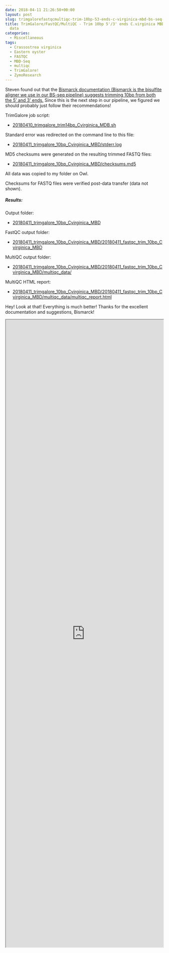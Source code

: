 ```yaml
---
date: 2018-04-11 21:26:58+00:00
layout: post
slug: trimgalorefastqcmultiqc-trim-10bp-53-ends-c-virginica-mbd-bs-seq-fastq-data
title: TrimGalore/FastQC/MultiQC - Trim 10bp 5'/3' ends C.virginica MBD BS-seq FASTQ
  data
categories:
  - Miscellaneous
tags:
  - Crassostrea virginica
  - Eastern oyster
  - FASTQC
  - MBD-Seq
  - multiqc
  - TrimGalore!
  - ZymoResearch
---
```


Steven found out that the [Bismarck documentation (Bismarck is the bisulfite aligner we use in our BS-seq pipeline) suggests trimming 10bp from both the 5' and 3' ends.](https://github.com/FelixKrueger/Bismark/tree/master/Docs#viii-notes-about-different-library-types-and-commercial-kits) Since this is the next step in our pipeline, we figured we should probably just follow their recommendations!

TrimGalore job script:





  * [20180410_trimgalore_trim14bp_Cvirginica_MDB.sh](https://owl.fish.washington.edu/Athaliana/20180411_trimgalore_10bp_Cvirginica_MBD/20180411_trimgalore_trim_10bp_Cvirginica_MBD.sh)



Standard error was redirected on the command line to this file:



  * [20180411_trimgalore_10bp_Cvirginica_MBD/stderr.log](https://owl.fish.washington.edu/Athaliana/20180411_trimgalore_10bp_Cvirginica_MBD/stderr.log)



MD5 checksums were generated on the resulting trimmed FASTQ files:



  * [20180411_trimgalore_10bp_Cvirginica_MBD/checksums.md5](https://owl.fish.washington.edu/Athaliana/20180411_trimgalore_10bp_Cvirginica_MBD/checksums.md5)



All data was copied to my folder on Owl.

Checksums for FASTQ files were verified post-data transfer (data not shown).



##### Results:



Output folder:





  * [20180411_trimgalore_10bp_Cvirginica_MBD](https://owl.fish.washington.edu/Athaliana/20180411_trimgalore_10bp_Cvirginica_MBD/)



FastQC output folder:



  * [20180411_trimgalore_10bp_Cvirginica_MBD/20180411_fastqc_trim_10bp_Cvirginica_MBD](https://owl.fish.washington.edu/Athaliana/20180411_trimgalore_10bp_Cvirginica_MBD/20180411_fastqc_trim_10bp_Cvirginica_MBD/)



MultiQC output folder:



  * [20180411_trimgalore_10bp_Cvirginica_MBD/20180411_fastqc_trim_10bp_Cvirginica_MBD/multiqc_data/](https://owl.fish.washington.edu/Athaliana/20180411_trimgalore_10bp_Cvirginica_MBD/20180411_fastqc_trim_10bp_Cvirginica_MBD/multiqc_data/)



MultiQC HTML report:



  * [20180411_trimgalore_10bp_Cvirginica_MBD/20180411_fastqc_trim_10bp_Cvirginica_MBD/multiqc_data/multiqc_report.html](https://owl.fish.washington.edu/Athaliana/20180411_trimgalore_10bp_Cvirginica_MBD/20180411_fastqc_trim_10bp_Cvirginica_MBD/multiqc_data/multiqc_report.html)



Hey! Look at that! Everything is much better! Thanks for the excellent documentation and suggestions, Bismarck!

<iframe src="https://owl.fish.washington.edu/Athaliana/20180411_trimgalore_10bp_Cvirginica_MBD/20180411_fastqc_trim_10bp_Cvirginica_MBD/multiqc_data/multiqc_report.html" width="100%" height="2000" scrolling="yes"></iframe>
